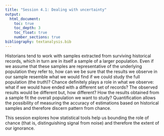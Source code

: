 ```yaml
---
title: "Session 4.1: Dealing with uncertainty"
output: 
  html_document:
    toc: true
    toc_depth: 3
    toc_float: true
    number_sections: true
bibliography: textanalysis.bib
---
```


Historians tend to work with samples extracted from surviving historical records, which in turn are in itself a sample of a larger population. Even if we assume that these samples are representative of the underlying population they refer to, how can we be sure that the results we observe in our sample resemble what we would find if we could study the full population (the *truth*)? Chance definitely plays a role in what we observe: what if we would have ended with a different set of records? The observed results would be different but, how different? How the results obtained from a sample fit the overall population we want to study? Quantification allows the possibility of measuring the accuracy of estimations based on historical samples and therefore discern pattern from chance. 

This session explores how statistical tools help us bounding the role of chance (that is, distinguishing signal from noise) and therefore the extent of our ignorance.